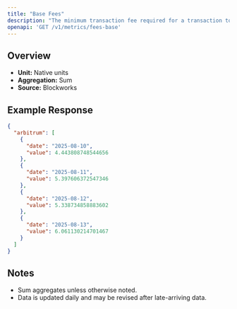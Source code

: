 ```yaml
---
title: "Base Fees"
description: "The minimum transaction fee required for a transaction to be included in a block"
openapi: 'GET /v1/metrics/fees-base'
---
```


## Overview

- **Unit:** Native units
- **Aggregation:** Sum
- **Source:** Blockworks

## Example Response

```json
{
  "arbitrum": [
    {
      "date": "2025-08-10",
      "value": 4.443808748544656
    },
    {
      "date": "2025-08-11",
      "value": 5.397606372547346
    },
    {
      "date": "2025-08-12",
      "value": 5.338734858883602
    },
    {
      "date": "2025-08-13",
      "value": 6.061130214701467
    }
  ]
}
```

## Notes
- Sum aggregates unless otherwise noted.
- Data is updated daily and may be revised after late-arriving data.
